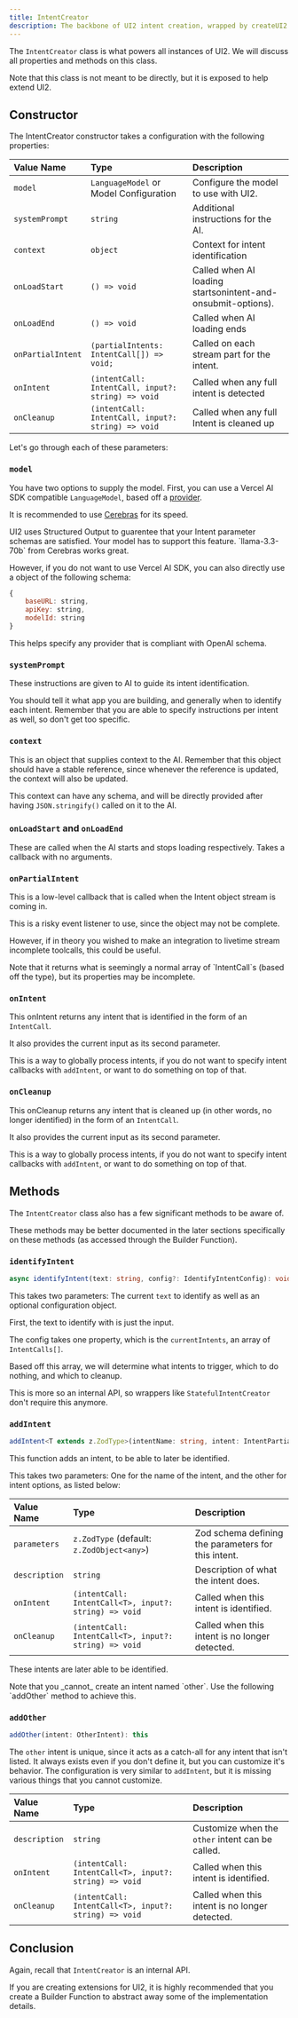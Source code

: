 ```yaml
---
title: IntentCreator
description: The backbone of UI2 intent creation, wrapped by createUI2
---
```


The `IntentCreator` class is what powers all instances of UI2. We will discuss all properties and methods on this class.

Note that this class is not meant to be directly, but it is exposed to help extend UI2.

## Constructor

The IntentCreator constructor takes a configuration with the following properties:

| Value Name        | Type                                               | Description                                                  |
| :---------------- | :------------------------------------------------- | :----------------------------------------------------------- |
| `model`           | `LanguageModel` or Model Configuration             | Configure the model to use with UI2.                         |
| `systemPrompt`    | `string`                                           | Additional instructions for the AI.                          |
| `context`         | `object`                                           | Context for intent identification                            |
| `onLoadStart`     | `() => void`                                       | Called when AI loading startsonintent-and-onsubmit-options). |
| `onLoadEnd`       | `() => void`                                       | Called when AI loading ends                                  |
| `onPartialIntent` | `(partialIntents: IntentCall[]) => void;`          | Called on each stream part for the intent.                   |
| `onIntent`        | `(intentCall: IntentCall, input?: string) => void` | Called when any full intent is detected                      |
| `onCleanup`       | `(intentCall: IntentCall, input?: string) => void` | Called when any full Intent is cleaned up                    |

Let's go through each of these parameters:

### `model`

You have two options to supply the model. First, you can use a Vercel AI SDK compatible `LanguageModel`, based off a [provider](https://ai-sdk.dev/providers/ai-sdk-providers).

It is recommended to use [Cerebras](https://ai-sdk.dev/providers/ai-sdk-providers/cerebras) for its speed.

<Callout type="warn" title="Structured Output">
	UI2 uses Structured Output to guarentee that your Intent parameter schemas are
	satisfied. Your model has to support this feature. `llama-3.3-70b` from
	Cerebras works great.
</Callout>

However, if you do not want to use Vercel AI SDK, you can also directly use a object of the following schema:

```js
{
    baseURL: string,
    apiKey: string,
    modelId: string
}
```

This helps specify any provider that is compliant with OpenAI schema.

### `systemPrompt`

These instructions are given to AI to guide its intent identification.

You should tell it what app you are building, and generally when to identify each intent. Remember that you are able to specify instructions per intent as well, so don't get too specific.

### `context`

This is an object that supplies context to the AI. Remember that this object should have a stable reference, since whenever the reference is updated, the context will also be updated.

This context can have any schema, and will be directly provided after having `JSON.stringify()` called on it to the AI.

### `onLoadStart` and `onLoadEnd`

These are called when the AI starts and stops loading respectively. Takes a callback with no arguments.

### `onPartialIntent`

This is a low-level callback that is called when the Intent object stream is coming in.

This is a risky event listener to use, since the object may not be complete.

However, if in theory you wished to make an integration to livetime stream incomplete toolcalls, this could be useful.

<Callout type="warn">
	Note that it returns what is seemingly a normal array of `IntentCall`s (based
	off the type), but its properties may be incomplete.
</Callout>

### `onIntent`

This onIntent returns any intent that is identified in the form of an `IntentCall`.

It also provides the current input as its second parameter.

This is a way to globally process intents, if you do not want to specify intent callbacks with `addIntent`, or want to do something on top of that.

### `onCleanup`

This onCleanup returns any intent that is cleaned up (in other words, no longer identified) in the form of an `IntentCall`.

It also provides the current input as its second parameter.

This is a way to globally process intents, if you do not want to specify intent callbacks with `addIntent`, or want to do something on top of that.

## Methods

The `IntentCreator` class also has a few significant methods to be aware of.

<Callout>
	These methods may be better documented in the later sections specifically on
	these methods (as accessed through the Builder Function).
</Callout>

### `identifyIntent`

```ts
async identifyIntent(text: string, config?: IdentifyIntentConfig): void
```

This takes two parameters: The current `text` to identify as well as an optional configuration object.

First, the text to identify with is just the input.

The config takes one property, which is the `currentIntents`, an array of `IntentCalls[]`.

Based off this array, we will determine what intents to trigger, which to do nothing, and which to cleanup.

This is more so an internal API, so wrappers like `StatefulIntentCreator` don't require this anymore.

### `addIntent`

```ts
addIntent<T extends z.ZodType>(intentName: string, intent: IntentPartialOptional<T>): this
```

This function adds an intent, to be able to later be identified.

This takes two parameters: One for the name of the intent, and the other for intent options, as listed below:

| Value Name    | Type                                                  | Description                                         |
| :------------ | :---------------------------------------------------- | :-------------------------------------------------- |
| `parameters`  | `z.ZodType` (default: `z.ZodObject<any>`)             | Zod schema defining the parameters for this intent. |
| `description` | `string`                                              | Description of what the intent does.                |
| `onIntent`    | `(intentCall: IntentCall<T>, input?: string) => void` | Called when this intent is identified.              |
| `onCleanup`   | `(intentCall: IntentCall<T>, input?: string) => void` | Called when this intent is no longer detected.      |

These intents are later able to be identified.

<Callout type="warn">
	Note that you _cannot_ create an intent named `other`. Use the following
	`addOther` method to achieve this.
</Callout>

### `addOther`

```ts
addOther(intent: OtherIntent): this
```

The `other` intent is unique, since it acts as a catch-all for any intent that isn't listed. It always exists even if you don't define it, but you can customize it's behavior. The configuration is very similar to `addIntent`, but it is missing various things that you cannot customize.

| Value Name    | Type                                                  | Description                                      |
| :------------ | :---------------------------------------------------- | :----------------------------------------------- |
| `description` | `string`                                              | Customize when the `other` intent can be called. |
| `onIntent`    | `(intentCall: IntentCall<T>, input?: string) => void` | Called when this intent is identified.           |
| `onCleanup`   | `(intentCall: IntentCall<T>, input?: string) => void` | Called when this intent is no longer detected.   |

## Conclusion

Again, recall that `IntentCreator` is an internal API.

If you are creating extensions for UI2, it is highly recommended that you create a Builder Function to abstract away some of the implementation details.
